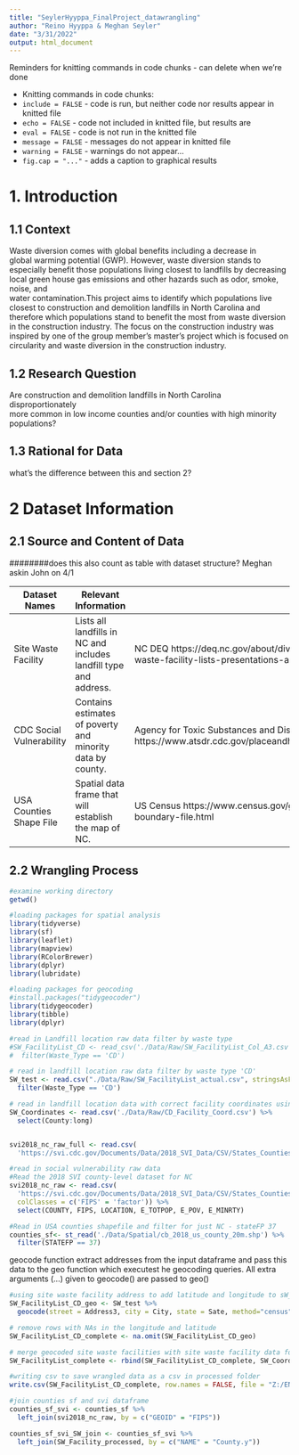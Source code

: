 ```yaml
---
title: "SeylerHyyppa_FinalProject_datawrangling"
author: "Reino Hyyppa & Meghan Seyler"
date: "3/31/2022"
output: html_document
---
```

Reminders for knitting commands in code chunks - can delete when we're done

* Knitting commands in code chunks:
 - `include = FALSE` - code is run, but neither code nor results appear in knitted file
 - `echo = FALSE`    - code not included in knitted file, but results are
 - `eval = FALSE`    - code is not run in the knitted file
 - `message = FALSE` - messages do not appear in knitted file
 - `warning = FALSE` - warnings do not appear...
 - `fig.cap = "..."` - adds a caption to graphical results

# 1. Introduction 

## 1.1 Context 

Waste diversion comes with global benefits including a decrease in  
global warming potential (GWP). However, waste diversion stands to especially 
benefit those populations living closest to landfills by decreasing local 
green house gas emissions and other hazards such as odor, smoke, noise, and  
water contamination.This project aims to identify which populations live closest
to construction and demolition landfills in North Carolina and therefore which 
populations stand to benefit the most from waste diversion in the construction 
industry. The focus on the construction industry was inspired by one of the 
group member's master's project which is focused on circularity and waste 
diversion in the construction industry. 


## 1.2 Research Question
Are construction and demolition landfills in North Carolina disproportionately  
more common in low income counties and/or counties with high minority  
populations?

## 1.3 Rational for Data 

####### what's the difference between this and section 2?

# 2 Dataset Information 

## 2.1 Source and Content of Data

########does this also count as table with dataset structure? Meghan askin John on 4/1

Dataset Names | Relevant Information | Source |
------------- | ---------------------| -----
Site Waste Facility  | Lists all landfills in NC and includes landfill type and address. | NC DEQ   https://deq.nc.gov/about/divisions/waste-management/solid-waste-section/solid-waste-facility-lists-presentations-and-annual-reports/solid-waste-facility-lists
CDC Social Vulnerability | Contains estimates of poverty and minority data by county. | Agency for Toxic Substances and Disease Registry https://www.atsdr.cdc.gov/placeandhealth/svi/documentation/SVI_documentation_2018.html
USA Counties Shape File | Spatial data frame that will establish the map of NC. | US Census   https://www.census.gov/geographies/mapping-files/time-series/geo/carto-boundary-file.html

## 2.2 Wrangling Process

```r
#examine working directory
getwd()

#loading packages for spatial analysis 
library(tidyverse)
library(sf)
library(leaflet)
library(mapview)
library(RColorBrewer)
library(dplyr)
library(lubridate)

#loading packages for geocoding
#install.packages("tidygeocoder")
library(tidygeocoder)
library(tibble)
library(dplyr)

```


```r
#read in Landfill location raw data filter by waste type
#SW_FacilityList_CD <- read_csv('./Data/Raw/SW_FacilityList_Col_A3.csv')%>%
#  filter(Waste_Type == 'CD')

# read in landfill location raw data filter by waste type 'CD'
SW_test <- read.csv("./Data/Raw/SW_FacilityList_actual.csv", stringsAsFactors = TRUE) %>%
  filter(Waste_Type == 'CD')

# read in landfill location data with correct facility coordinates using google maps
SW_Coordinates <- read.csv('./Data/Raw/CD_Facility_Coord.csv') %>%
  select(County:long)


svi2018_nc_raw_full <- read.csv(
  'https://svi.cdc.gov/Documents/Data/2018_SVI_Data/CSV/States_Counties/NorthCarolina_COUNTY.csv')

#read in social vulnerability raw data 
#Read the 2018 SVI county-level dataset for NC
svi2018_nc_raw <- read.csv(
  'https://svi.cdc.gov/Documents/Data/2018_SVI_Data/CSV/States_Counties/NorthCarolina_COUNTY.csv',
  colClasses = c('FIPS' = 'factor')) %>% 
  select(COUNTY, FIPS, LOCATION, E_TOTPOP, E_POV, E_MINRTY)

#Read in USA counties shapefile and filter for just NC - stateFP 37
counties_sf<- st_read('./Data/Spatial/cb_2018_us_county_20m.shp') %>% 
  filter(STATEFP == 37) 

```

geocode function extract addresses from the input dataframe and pass this data to the geo function which executest he geocoding queries. All extra arguments (...) given to geocode() are passed to geo() 
```r
#using site waste facility address to add latitude and longitude to sW_Facility_List_CD datafra
SW_FacilityList_CD_geo <- SW_test %>%
  geocode(street = Address3, city = City, state = Sate, method="census")

# remove rows with NAs in the longitude and latitude
SW_FacilityList_CD_complete <- na.omit(SW_FacilityList_CD_geo)

# merge geocoded site waste facilities with site waste facility data found using google maps
SW_FacilityList_complete <- rbind(SW_FacilityList_CD_complete, SW_Coordinates)

#writing csv to save wrangled data as a csv in processed folder 
write.csv(SW_FacilityList_CD_complete, row.names = FALSE, file = "Z:/ENV872/ENV872-SeylerHyyppa_Final/Data/Processed/SW_Facility_Processed.csv")

```

```r
#join counties sf and svi dataframe
counties_sf_svi <- counties_sf %>% 
  left_join(svi2018_nc_raw, by = c("GEOID" = "FIPS"))

counties_sf_svi_SW_join <- counties_sf_svi %>% 
  left_join(SW_Facility_processed, by = c("NAME" = "County.y"))

```







